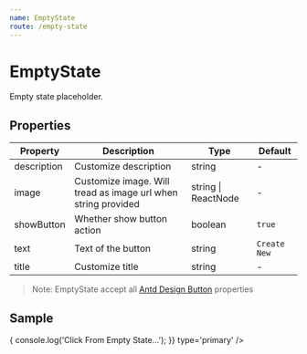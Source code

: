 ```yaml
---
name: EmptyState
route: /empty-state
---
```



# EmptyState

Empty state placeholder.
## Properties

| Property | Description | Type | Default |
| -------- | ----------- | ---- | ------- |
| description | Customize description | string | - |
| image | Customize image. Will tread as image url when string provided | string \| ReactNode | - |
| showButton | Whether show button action | boolean | `true` |
| text | Text of the button | string | `Create New` |
| title | Customize title | string | - |

> Note: EmptyState accept all [Antd Design Button](https://ant.design/components/button/?locale=en-US#API) properties

## Sample
<Playground>
    <EmptyState
        title='Start Managing Your Product'
        description='Create, customize Product'
        command={() => {
            console.log('Click From Empty State...');
        }}
        type='primary'
    />
</Playground>